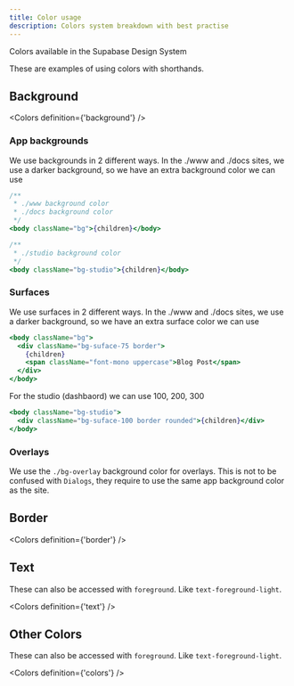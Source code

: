 ```yaml
---
title: Color usage
description: Colors system breakdown with best practise
---
```


Colors available in the Supabase Design System

These are examples of using colors with shorthands.

## Background

<Colors definition={'background'} />

### App backgrounds

We use backgrounds in 2 different ways. In the ./www and ./docs sites, we use a darker background, so we have an extra background color we can use

```jsx
/**
 * ./www background color
 * ./docs background color
 */
<body className="bg">{children}</body>

/**
 * ./studio background color
 */
<body className="bg-studio">{children}</body>
```

### Surfaces

We use surfaces in 2 different ways. In the ./www and ./docs sites, we use a darker background, so we have an extra surface color we can use

```jsx
<body className="bg">
  <div className="bg-suface-75 border">
    {children}
    <span className="font-mono uppercase">Blog Post</span>
  </div>
</body>
```

For the studio (dashbaord) we can use 100, 200, 300

```jsx
<body className="bg-studio">
  <div className="bg-suface-100 border rounded">{children}</div>
</body>
```

### Overlays

We use the `./bg-overlay` background color for overlays.
This is not to be confused with `Dialogs`, they require to use the same app background color as the site.

## Border

<Colors definition={'border'} />

## Text

These can also be accessed with `foreground`. Like `text-foreground-light`.

<Colors definition={'text'} />

## Other Colors

These can also be accessed with `foreground`. Like `text-foreground-light`.

<Colors definition={'colors'} />
